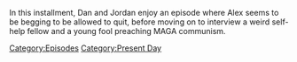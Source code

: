 {{DEFAULTSORT:
    #_EPISODE_0870:November 9, 2023
}}{{Episode
    | title           = November 9, 2023
    | caption         = Listen to this episode on [https://knowledgefight.libsyn.com/870-november-9-2023 Libsyn], Read the [[Transcript/870: November 9, 2023|Unofficial Transcript]], View discussion on [https://reddit.com/17u3rm5 Reddit]
    | episodeNumber   = 870
    | length          = 01:38:39
    | airDate         = November 13, 2023
    | coverageDate    = November 9, 2023
    | episodeType     = [[:Category:Present Day|Present Day]]
    | appearance      = [[Aleksandr Dugin]], [[George Soros]], [[Vladimir Putin]], [[Donald Trump]], [[Norm Pattis]]
    | previousEpisode = [[869: November 8, 2023]]
    | nextEpisode     = [[871: November 14, 2023]]
}}

{{Stub}}

In this installment, Dan and Jordan enjoy an episode where Alex seems to be begging to be allowed to quit, before moving on to interview a weird self-help fellow and a young fool preaching MAGA communism.

[[Category:Episodes]]
[[Category:Present Day]]
